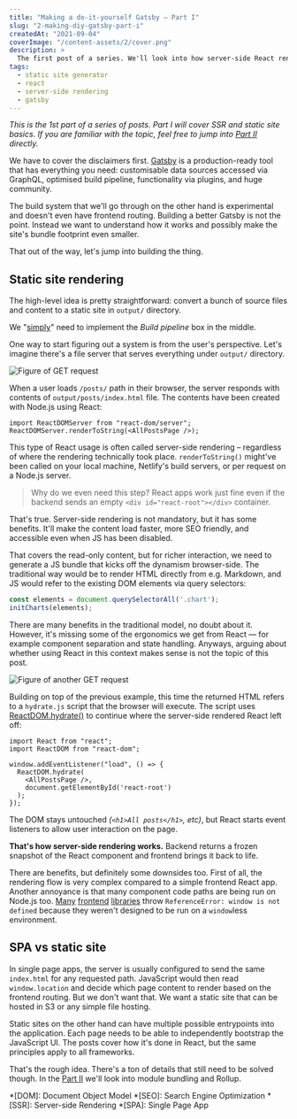 ```yaml
---
title: "Making a do-it-yourself Gatsby – Part I"
slug: "2-making-diy-gatsby-part-i"
createdAt: "2021-09-04"
coverImage: "/content-assets/2/cover.png"
description: >
  The first post of a series. We'll look into how server-side React rendering works in general.
tags:
  - static site generator
  - react
  - server-side rendering
  - gatsby
---
```


*This is the 1st part of a series of posts. Part I will cover SSR and static site basics. If you are familiar with the topic, feel free to jump into [Part II](../3-making-diy-gatsby-part-ii/) directly.*

We have to cover the disclaimers first. [Gatsby](https://www.gatsbyjs.com/) is a production-ready tool that has everything you need: customisable data sources accessed via GraphQL, optimised build pipeline, functionality via plugins, and huge community.

The build system that we'll go through on the other hand is experimental and doesn't even have frontend routing. Building a better Gatsby is not the point. Instead we want to understand how it works and possibly make the site's bundle footprint even smaller.

That out of the way, let's jump into building the thing.

## Static site rendering

The high-level idea is pretty straightforward: convert a bunch of source files and content to a static site in `output/` directory.

<Presentic alt="Build pipeline overview presentation" duration={1200} src="/content-assets/2/build-pipeline-overview.svg" />

We "[simply](https://www.knowledgeowl.com/home/dont-say-simply-jim-fisher)" need to implement the _Build pipeline_ box in the middle.

One way to start figuring out a system is from the user's perspective. Let's imagine there's a file server that serves everything under `output/` directory.

<Image maxWidth={550} alt="Figure of GET request" src="/content-assets/2/get-request.svg" />

When a user loads `/posts/` path in their browser, the server responds with contents of `output/posts/index.html` file. The contents have been created with Node.js using React:

```tsx
import ReactDOMServer from "react-dom/server";
ReactDOMServer.renderToString(<AllPostsPage />);
```

This type of React usage is often called server-side rendering – regardless of where the rendering technically took place. `renderToString()` might've been called on your local machine, Netlify's build servers, or per request on a Node.js server.

> Why do we even need this step? React apps work just fine even if the backend sends an empty `<div id="react-root"></div>` container.

That's true. Server-side rendering is not mandatory, but it has some benefits. It'll make the content load faster, more SEO friendly, and accessible even when JS has been disabled.

That covers the read-only content, but for richer interaction, we need to generate a JS bundle that kicks off the dynamism browser-side. The traditional way would be to render HTML directly from e.g. Markdown, and JS would refer to the existing DOM elements via query selectors:

```javascript
const elements = document.querySelectorAll('.chart');
initCharts(elements);
```

There are many benefits in the traditional model, no doubt about it. However, it's missing some of the ergonomics we get from React — for example component separation and state handling. Anyways, arguing about whether using React in this context makes sense is not the topic of this post.

<Image maxWidth={550} alt="Figure of another GET request" src="/content-assets/2/get-request-hydrate.svg" />

Building on top of the previous example, this time the returned HTML refers to a `hydrate.js` script that the browser will execute. The script uses [ReactDOM.hydrate()](https://reactjs.org/docs/react-dom.html#hydrate) to continue where the server-side rendered React left off:

```tsx
import React from "react";
import ReactDOM from "react-dom";

window.addEventListener("load", () => {
  ReactDOM.hydrate(
    <AllPostsPage />,
    document.getElementById('react-root')
  );
});
```

The DOM stays untouched *(`<h1>All posts</h1>`, etc)*, but React starts event listeners to allow user interaction on the page.

**That's how server-side rendering works.** Backend returns a frozen snapshot of the React component and frontend brings it back to life.

There are benefits, but definitely some downsides too. First of all, the rendering flow is very complex compared to a simple frontend React app. Another annoyance is that many component code paths are being run on Node.js too. [Many]((https://github.com/Splidejs/splide/issues/278)) [frontend](https://github.com/JedWatson/react-select/issues/608) [libraries](https://github.com/codex-team/editor.js/issues/1036) throw `ReferenceError: window is not defined` because they weren't designed to be run on a `window`less environment.

## SPA vs static site

In single page apps, the server is usually configured to send the same `index.html` for any requested path. JavaScript would then read `window.location` and decide which page content to render based on the frontend routing. But we don't want that. We want a static site that can be hosted in S3 or any simple file hosting.

Static sites on the other hand can have multiple possible entrypoints into the application. Each page needs to be able to independently bootstrap the JavaScript UI. The posts cover how it's done in React, but the same principles apply to all frameworks.


That's the rough idea. There's a ton of details that still need to be solved though. In the [Part II](../3-making-diy-gatsby-part-ii/) we'll look into module bundling and Rollup.



*[DOM]: Document Object Model
*[SEO]: Search Engine Optimization
*[SSR]: Server-side Rendering
*[SPA]: Single Page App